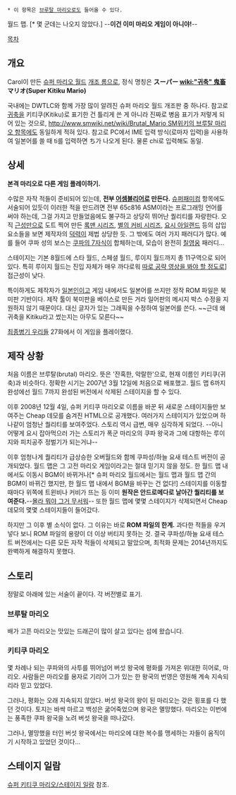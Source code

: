  * 이 항목은 [[브루탈 마리오]]로도 들어올 수 있다.

{{{#!html
<iframe width="512" height="321" src="http://serviceapi.nmv.naver.com/flash/convertIframeTag.nhn?vid=58E8DD094DF019B6DEAB06DD7F1672817079&outKey=V1241d7091a5e1d35876761809fe63b9dffcb3deb1b49107ef58061809fe63b9dffcb" frameborder="no" scrolling="no"></iframe>}}}

월드 맵. [* 몇 군데는 나오지 않았다.] --'''이건 이미 마리오 게임이 아니야!'''--

[[목차]]

== 개요 ==
Carol이 만든 [[슈퍼 마리오 월드]] [[개조 롬]]으로, 정식 명칭은 '''スーパー [[wiki:"귀축" 鬼畜]] マリオ(Super Kitiku Mario)'''

국내에는 DWTLC와 함께 가장 많이 알려진 슈퍼 마리오 월드 개조판 중 하나다. 참고로 [[귀축]]을 키티쿠(Kitiku)로 표기한 건 틀리게 쓴 게 아니라 진짜로 병음 표기가 저렇게 되어 있는 것으로, [[http://www.smwiki.net/wiki/Brutal_Mario SM위키의 브루탈 마리오 항목]]에도 동일하게 적혀 있다. 참고로 PC에서 IME 입력 방식(로마자 입력)을 사용하여 일본어를 쓸 때 ti를 입력하면 ち가 나오게 된다. 물론 chi로 입력해도 동일.
== 상세 ==
'''본격 마리오로 다른 게임 플레이하기.'''

수많은 자작 적들이 준비되어 있는데, '''전부 [[어셈블리어]]로 만든다.''' [[슈퍼패미컴]] 항목에도 서술되어 있듯이 이러한 적을 만드려면 전부 65c816 ASM이라는 프로그래밍 언어를 써야 하는데, 그걸 가지고 만들었음에도 불구하고 상당히 뛰어난 퀄리티를 자랑한다. 오직 [[근성]]만으로 도트 찍어 만든 [[록맨 시리즈]], [[별의 커비 시리즈]], [[요시 아일랜드]] 등의 삽입요소들을 보면 제작자의 [[덕력]]이 제법 상당한 듯. 그 밖에도 여러 가지 패러디가 많다. 예를 들어 쿠파 성의 보스는 [[쿠파의 7자식]]이 합체하는데, 모습이 완전히 [[칠영웅]] 패러디...

스테이지는 기본 8월드에 스타 월드, 스페셜 월드, 루이지 월드까지 총 11구역으로 되어 있다. 특히 루이지 월드는 진입 자체가 매우 까다로워 [http://serviceapi.nmv.naver.com/flash/convertIframeTag.nhn?vid=006767C71A6A44A99D19252C445A0E2D0CD9&outKey=V1236f03dc6348b4e80743804f1efe8ae54d3fef5db84fc310d7a3804f1efe8ae54d3&width=512&height=321 따로 공략 영상을 봐야 할 정도로]] 접근성이 낮다.

특이하게도 제작자가 [[일본인]]이고 게임 내에서도 일본어를 쓰지만 정작 ROM 파일은 북미판 기반이다. 제작 툴이 북미판을 베이스로 만든 거라 일어판의 메시지 박스 수정을 지원하지 않기 때문이다. 대신 글자가 있는 그래픽을 수정하여 일본어를 쓴다. ~~근데 왜 귀축을 Kitiku라고 썼는지는 아무도 모른다~~

[[최종병기 우리들]] 27화에서 이 게임을 플레이했다.


== 제작 상황 ==
처음 이름은 브루탈(brutal) 마리오. 뜻은 '잔혹한, 악랄한'으로, 현재 이름인 키티쿠(귀축)과 비슷하다. 정확한 시기는 2007년 3월 12일에 처음으로 배포했고. 월드 맵 6까지 완성에선 월드 7까지 완성된 버전에서 삭제된 스테이지을 할 수 있다.

이후 2008년 12월 4일, 슈퍼 키티쿠 마리오로 이름을 바꾼 뒤 새로운 스테이지들만 보여주는 Cheap 데모를 숨겨진 HTML으로 공개했다. 여러가지 스테이지가 있었으며 하나같이 엄청난 퀄리티를 보여주었다. 스토리 역시 급변, 매우 심각하게 되었다. --아니 어떻게 요시 잡아먹으러 가는 스토리가 폭군 마리오의 쿠파 왕국과 그에 대항하는 루이지와 피치공주 정벌기가 되는거냐--

이후 엄청나게 퀄리티가 급상승한 오버월드와 함께 쿠파성/하늘 요새 테스트 버전이 공개되었다. 월드 맵은 그 고전 마리오 게임이라고는 절대 믿기지 않을 정도. 한 월드 맵 내에서도 이동시 BGM이 바뀌거나[* 슈퍼 마리오 월드에서는 월드 맵과 월드 맵 간의 BGM이 바뀌긴 했지만, 한 월드 맵 내에서 BGM을 바꾸는 건 없다!] 스테이지를 이동할때마다 위쪽에 트윈비나 커비가 뜨는 등 이미 '''원작은 안드로메다로 날아간 퀄리티를 보여준다.'''--[[몰라 뭐야 그거 무서워]]-- 또한 월드 맵에 몇몇 스테이지가 삭제되면서 Cheap 데모의 몇몇 스테이지들이 들어갔다.

하지만 그 이후 별 소식이 없다. 그 이유는 바로 '''ROM 파일의 한계.''' 과다한 적들을 우겨넣다 보니 ROM 파일의 용량이 더 이상 버티지 못하는 것. 결국 쿠파성/하늘 요새 테스트 버전에서는 다른 모든 자작 적들이 삭제되고 말았으며, 최적화 문제는 2014년까지도 완벽하게 해결하지 못했다.


== 스토리 ==
정말로 아래에 있는 서술이 끝이다. 각 버전별로 표기.

=== 브루탈 마리오 ===
배가 고픈 마리오는 맛있는 드래곤이 많이 살고 있다는 섬에 왔습니다.

=== 키티쿠 마리오 ===
몇 차례나 되는 쿠파와의 사투를 뛰어넘어 버섯 왕국에 평화를 가져온 위대한 히어로, 마리오.
사람들은 마리오를 용자로 기리어 그가 있는 한 왕국의 번영은 영원해 계속 지속되리라 믿고 있었다.

그러나, 평화는 오래 지속되지 않았다. 버섯 왕국의 왕이 된 마리오는 갖은 횡포를 다 했던 것이다.
토지는 바싹 마르고 백성은 굶어죽었으며 왕국은 멸망했다.
마리오는 이번에는 풍족한 쿠파 왕국을 노려 버섯 왕국을 떠나갔다.

그러나, 멸망했을 터인 버섯 왕국에서는 마리오에 대한 복수를 맹세하는 자들이 움직이기 시작하고 있었던 것이다...


== 스테이지 일람 ==
[[슈퍼 키티쿠 마리오/스테이지 일람]] 참조.
